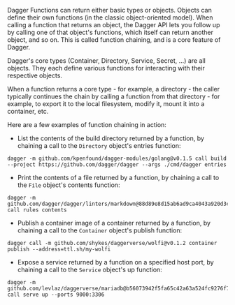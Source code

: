 Dagger Functions can return either basic types or objects. Objects can define their own functions (in the classic object-oriented model). When calling a function that returns an object, the Dagger API lets you follow up by calling one of that object's functions, which itself can return another object, and so on. This is called function chaining, and is a core feature of Dagger.

Dagger's core types (Container, Directory, Service, Secret, ...) are all objects. They each define various functions for interacting with their respective objects.

When a function returns a core type - for example, a directory - the caller typically continues the chain by calling a function from that directory - for example, to export it to the local filesystem, modify it, mount it into a container, etc.

Here are a few examples of function chaining in action:

- List the contents of the build directory returned by a function, by chaining a call to the `Directory` object's entries function:

```shell
dagger -m github.com/kpenfound/dagger-modules/golang@v0.1.5 call build --project https://github.com/dagger/dagger --args ./cmd/dagger entries
```

- Print the contents of a file returned by a function, by chaining a call to the `File` object's contents function:

```shell
dagger -m github.com/dagger/dagger/linters/markdown@88d89e8d15ab6ad9ca4043a920d3cd735a6405fd call rules contents
```

- Publish a container image of a container returned by a function, by chaining a call to the `Container` object's publish function:

```shell
dagger call -m github.com/shykes/daggerverse/wolfi@v0.1.2 container publish --address=ttl.sh/my-wolfi
```

- Expose a service returned by a function on a specified host port, by chaining a call to the `Service` object's up function:

```shell
dagger -m github.com/levlaz/daggerverse/mariadb@b56073942f5fa65c42a63a524fc9276f7f040f2f call serve up --ports 9000:3306
```
